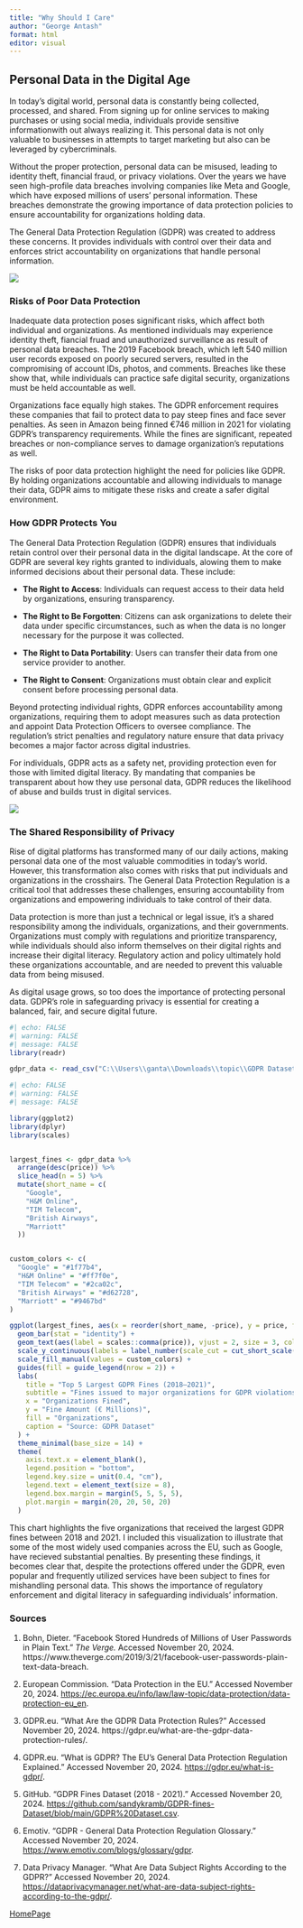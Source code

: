 ---
title: "Why Should I Care"
author: "George Antash"
format: html
editor: visual
---

## Personal Data in the Digital Age

In today’s digital world, personal data is constantly being collected, processed, and shared. From signing up for online services to making purchases or using social media, individuals provide sensitive informationwith out always realizing it. This personal data is not only valuable to businesses in attempts to target marketing but also can be leveraged by cybercriminals.

Without the proper protection, personal data can be misused, leading to identity theft, financial fraud, or privacy violations. Over the years we have seen high-profile data breaches involving companies like Meta and Google, which have exposed millions of users' personal information. These breaches demonstrate the growing importance of data protection policies to ensure accountability for organizations holding data.

The General Data Protection Regulation (GDPR) was created to address these concerns. It provides individuals with control over their data and enforces strict accountability on organizations that handle personal information.

![](images/differences-between-personal-data-and-non-personal-data-in-GDPR.png){fig-align="center"}

### Risks of Poor Data Protection

Inadequate data protection poses significant risks, which affect both individual and organizations. As mentioned individuals may experience identity theft, fiancial fruad and unauthorized surveillance as result of personal data breaches. The 2019 Facebook breach, which left 540 million user records exposed on poorly secured servers, resulted in the compromising of account IDs, photos, and comments. Breaches like these show that, while individuals can practice safe digital security, organizations must be held accountable as well.

Organizations face equally high stakes. The GDPR enforcement requires these companies that fail to protect data to pay steep fines and face sever penalties. As seen in Amazon being finned €746 million in 2021 for violating GDPR’s transparency requirements. While the fines are significant, repeated breaches or non-compliance serves to damage organization's reputations as well.

The risks of poor data protection highlight the need for policies like GDPR. By holding organizations accountable and allowing individuals to manage their data, GDPR aims to mitigate these risks and create a safer digital environment.

### How GDPR Protects You

The General Data Protection Regulation (GDPR) ensures that individuals retain control over their personal data in the digital landscape. At the core of GDPR are several key rights granted to individuals, alowing them to make informed decisions about their personal data. These include:

-   **The Right to Access**: Individuals can request access to their data held by organizations, ensuring transparency.

-   **The Right to Be Forgotten**: Citizens can ask organizations to delete their data under specific circumstances, such as when the data is no longer necessary for the purpose it was collected.

-   **The Right to Data Portability**: Users can transfer their data from one service provider to another.

-   **The Right to Consent**: Organizations must obtain clear and explicit consent before processing personal data.

Beyond protecting individual rights, GDPR enforces accountability among organizations, requiring them to adopt measures such as data protection and appoint Data Protection Officers to oversee compliance. The regulation’s strict penalties and regulatory nature ensure that data privacy becomes a major factor across digital industries.

For individuals, GDPR acts as a safety net, providing protection even for those with limited digital literacy. By mandating that companies be transparent about how they use personal data, GDPR reduces the likelihood of abuse and builds trust in digital services.

![](images/eight-data-subject-rights.png){fig-align="center"}

### The Shared Responsibility of Privacy

Rise of digital platforms has transformed many of our daily actions, making personal data one of the most valuable commodities in today’s world. However, this transformation also comes with risks that put individuals and organizations in the crosshairs. The General Data Protection Regulation is a critical tool that addresses these challenges, ensuring accountability from organizations and empowering individuals to take control of their data.

Data protection is more than just a technical or legal issue, it’s a shared responsibility among the individuals, organizations, and their governments. Organizations must comply with regulations and prioritize transparency, while individuals should also inform themselves on their digital rights and increase their digital literacy. Regulatory action and policy ultimately hold these organizations accountable, and are needed to prevent this valuable data from being misused.

As digital usage grows, so too does the importance of protecting personal data. GDPR’s role in safeguarding privacy is essential for creating a balanced, fair, and secure digital future.

```{r}
#| echo: FALSE
#| warning: FALSE
#| message: FALSE
library(readr)

gdpr_data <- read_csv("C:\\Users\\ganta\\Downloads\\topic\\GDPR Dataset.csv")

```

```{r}
#| echo: FALSE
#| warning: FALSE
#| message: FALSE

library(ggplot2)
library(dplyr)
library(scales)


largest_fines <- gdpr_data %>%
  arrange(desc(price)) %>%  
  slice_head(n = 5) %>%     
  mutate(short_name = c(    
    "Google", 
    "H&M Online", 
    "TIM Telecom", 
    "British Airways", 
    "Marriott"
  ))


custom_colors <- c(
  "Google" = "#1f77b4",
  "H&M Online" = "#ff7f0e",
  "TIM Telecom" = "#2ca02c",
  "British Airways" = "#d62728",
  "Marriott" = "#9467bd"
)

ggplot(largest_fines, aes(x = reorder(short_name, -price), y = price, fill = short_name)) +
  geom_bar(stat = "identity") +
  geom_text(aes(label = scales::comma(price)), vjust = 2, size = 3, color = "black") +  
  scale_y_continuous(labels = label_number(scale_cut = cut_short_scale())) +
  scale_fill_manual(values = custom_colors) +
  guides(fill = guide_legend(nrow = 2)) +
  labs(
    title = "Top 5 Largest GDPR Fines (2018–2021)",
    subtitle = "Fines issued to major organizations for GDPR violations",
    x = "Organizations Fined",
    y = "Fine Amount (€ Millions)",
    fill = "Organizations",
    caption = "Source: GDPR Dataset"
  ) +
  theme_minimal(base_size = 14) +
  theme(
    axis.text.x = element_blank(),
    legend.position = "bottom",
    legend.key.size = unit(0.4, "cm"),
    legend.text = element_text(size = 8),
    legend.box.margin = margin(5, 5, 5, 5),
    plot.margin = margin(20, 20, 50, 20)  
  )

```

This chart highlights the five organizations that received the largest GDPR fines between 2018 and 2021. I included this visualization to illustrate that some of the most widely used companies across the EU, such as Google, have recieved substantial penalties. By presenting these findings, it becomes clear that, despite the protections offered under the GDPR, even popular and frequently utilized services have been subject to fines for mishandling personal data. This shows the importance of regulatory enforcement and digital literacy in safeguarding individuals’ information.

### Sources

1.  Bohn, Dieter. "Facebook Stored Hundreds of Millions of User Passwords in Plain Text." *The Verge.* Accessed November 20, 2024. https://www.theverge.com/2019/3/21/facebook-user-passwords-plain-text-data-breach.

2.  European Commission. "Data Protection in the EU." Accessed November 20, 2024. <https://ec.europa.eu/info/law/law-topic/data-protection/data-protection-eu_en>.

3.  GDPR.eu. "What Are the GDPR Data Protection Rules?" Accessed November 20, 2024. https://gdpr.eu/what-are-the-gdpr-data-protection-rules/.

4.  GDPR.eu. "What is GDPR? The EU’s General Data Protection Regulation Explained." Accessed November 20, 2024. <https://gdpr.eu/what-is-gdpr/>.

5.  GitHub. "GDPR Fines Dataset (2018 - 2021)." Accessed November 20, 2024. <https://github.com/sandykramb/GDPR-fines-Dataset/blob/main/GDPR%20Dataset.csv>.

6.  Emotiv. "GDPR - General Data Protection Regulation Glossary." Accessed November 20, 2024. <https://www.emotiv.com/blogs/glossary/gdpr>.

7.  Data Privacy Manager. "What Are Data Subject Rights According to the GDPR?" Accessed November 20, 2024. <https://dataprivacymanager.net/what-are-data-subject-rights-according-to-the-gdpr/>.

[HomePage](AntashLandingPage.html)
